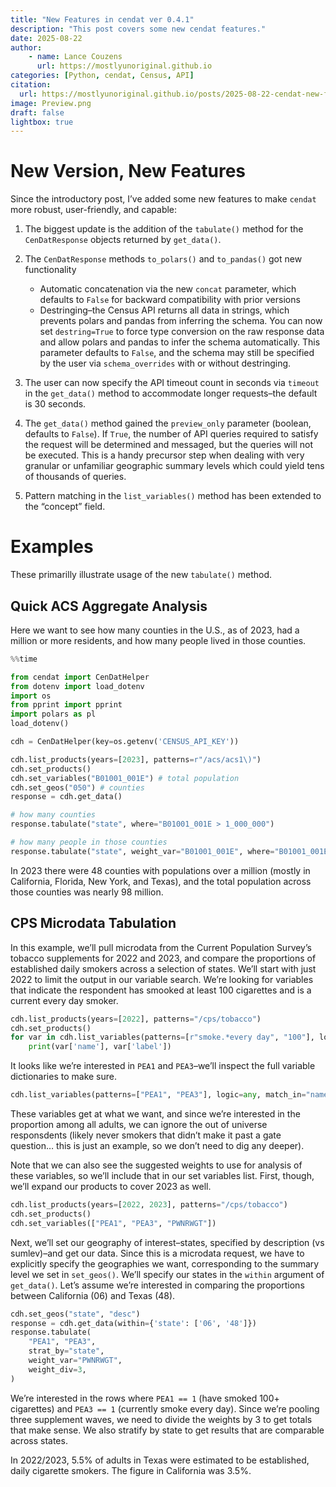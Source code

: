 ```yaml
---
title: "New Features in cendat ver 0.4.1"
description: "This post covers some new cendat features."
date: 2025-08-22
author:
    - name: Lance Couzens
      url: https://mostlyunoriginal.github.io  
categories: [Python, cendat, Census, API]
citation: 
  url: https://mostlyunoriginal.github.io/posts/2025-08-22-cendat-new-features/
image: Preview.png
draft: false
lightbox: true
---
```


# New Version, New Features

Since the introductory post, I've added some new features to make `cendat` more robust, user-friendly, and capable:

  1. The biggest update is the addition of the `tabulate()` method for the `CenDatResponse` objects returned by `get_data()`.

  2. The `CenDatResponse` methods `to_polars()` and `to_pandas()` got new functionality
     - Automatic concatenation via the new `concat` parameter, which defaults to `False` for backward compatibility with prior versions
     - Destringing--the Census API returns all data in strings, which prevents polars and pandas from inferring the schema. You can now set `destring=True` to force type conversion on the raw response data and allow polars and pandas to infer the schema automatically. This parameter defaults to `False`, and the schema may still be specified by the user via `schema_overrides` with or without destringing.

  3. The user can now specify the API timeout count in seconds via `timeout` in the `get_data()` method to accommodate longer requests--the default is 30 seconds.

  4. The `get_data()` method gained the `preview_only` parameter (boolean, defaults to `False`). If `True`, the number of API queries required to satisfy the request will be determined and messaged, but the queries will not be executed. This is a handy precursor step when dealing with very granular or unfamiliar geographic summary levels which could yield tens of thousands of queries.

  5. Pattern matching in the `list_variables()` method has been extended to the "concept" field.

# Examples

These primarilly illustrate usage of the new `tabulate()` method.

## Quick ACS Aggregate Analysis

Here we want to see how many counties in the U.S., as of 2023, had a million or more residents, and how many people lived in those counties.

```python
%%time

from cendat import CenDatHelper
from dotenv import load_dotenv
import os
from pprint import pprint
import polars as pl
load_dotenv()

cdh = CenDatHelper(key=os.getenv('CENSUS_API_KEY'))

cdh.list_products(years=[2023], patterns=r"/acs/acs1\)")
cdh.set_products()
cdh.set_variables("B01001_001E") # total population
cdh.set_geos("050") # counties
response = cdh.get_data()

# how many counties
response.tabulate("state", where="B01001_001E > 1_000_000")

# how many people in those counties
response.tabulate("state", weight_var="B01001_001E", where="B01001_001E > 1_000_000")
```

In 2023 there were 48 counties with populations over a million (mostly in California, Florida, New York, and Texas), and the total population across those counties was nearly 98 million.

## CPS Microdata Tabulation

In this example, we'll pull microdata from the Current Population Survey's tobacco supplements for 2022 and 2023, and compare the proportions of established daily smokers across a selection of states. We'll start with just 2022 to limit the output in our variable search. We're looking for variables that indicate the respondent has smooked at least 100 cigarettes and is a current every day smoker.

```python
cdh.list_products(years=[2022], patterns="/cps/tobacco")
cdh.set_products()
for var in cdh.list_variables(patterns=[r"smoke.*every day", "100"], logic=any):
    print(var['name'], var['label'])
```

It looks like we're interested in `PEA1` and `PEA3`--we'll inspect the full variable dictionaries to make sure.

```python
cdh.list_variables(patterns=["PEA1", "PEA3"], logic=any, match_in="name")
```

These variables get at what we want, and since we're interested in the proportion among all adults, we can ignore the out of universe responsdents (likely never smokers that didn't make it past a gate question... this is just an example, so we don't need to dig any deeper). 

Note that we can also see the suggested weights to use for analysis of these variables, so we'll include that in our set variables list. First, though, we'll expand our products to cover 2023 as well.

```python
cdh.list_products(years=[2022, 2023], patterns="/cps/tobacco")
cdh.set_products()
cdh.set_variables(["PEA1", "PEA3", "PWNRWGT"])
```

Next, we'll set our geography of interest--states, specified by description (vs sumlev)--and get our data. Since this is a microdata request, we have to explicitly specify the geographies we want, corresponding to the summary level we set in `set_geos()`. We'll specify our states in the `within` argument of `get_data()`. Let's assume we're interested in comparing the proportions between California (06) and Texas (48).

```python
cdh.set_geos("state", "desc")
response = cdh.get_data(within={'state': ['06', '48']})
response.tabulate(
    "PEA1", "PEA3",
    strat_by="state",
    weight_var="PWNRWGT",
    weight_div=3,
)
```

We're interested in the rows where `PEA1 == 1` (have smoked 100+ cigarettes) and `PEA3 == 1` (currently smoke every day). Since we're pooling three supplement waves, we need to divide the weights by 3 to get totals that make sense. We also stratify by state to get results that are comparable across states.

In 2022/2023, 5.5% of adults in Texas were estimated to be established, daily cigarette smokers. The figure in California was 3.5%.

